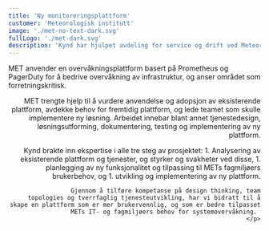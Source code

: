 ```yaml
---
title: 'Ny monitoreringsplattform'
customer: 'Meteorologisk institutt'
image: './met-no-text-dark.svg'
fullLogo: './met-dark.svg'
description: 'Kynd har hjulpet avdeling for service og drift ved Meteorologisk institutt med prosjektledelse, tjenestedesign, og utvikling av ny monitoreringsplattform. '
---
```



<PageSection heading="Prometheus, Grafana og PagerDuty">
  <Prose align="left">
    <p>
      MET anvender en overvåkningsplattform basert på Prometheus og PagerDuty for å bedrive overvåkning av infrastruktur, og anser området som forretningskritisk. 
    </p>
  </Prose>
  <Prose align="right">
    <p>
      MET trengte hjelp til å vurdere anvendelse og adopsjon av eksisterende plattform, avdekke behov for fremtidig plattform, og lede teamet som skulle implementere ny løsning. Arbeidet innebar blant annet tjenestedesign, løsningsutforming, dokumentering, testing og implementering av ny plattform. 
    </p>
  </Prose>
</PageSection>
<PageSection heading="Kynds rolle" subheading="Prosjektledelse, tjenestedesign, plattformutvikling">
  <Prose align="right">
    <p>
			Kynd brakte inn ekspertise i alle tre steg av prosjektet: 
			1. Analysering av eksisterende plattform og tjenester, og styrker og svakheter ved disse, 
			1. planlegging av ny funksjonalitet og tilpassing til METs fagmiljøers brukerbehov, og
			1. utvikling og implementering av ny plattform. 
			
			Gjennom å tilføre kompetanse på design thinking, team topologies og tverrfaglig tjenesteutvikling, har vi bidratt til å skape en plattform som er mer brukervennlig, og som er bedre tilpasset METs IT- og fagmiljøers behov for systemovervåkning. 
    </p>
  </Prose>
</PageSection>
